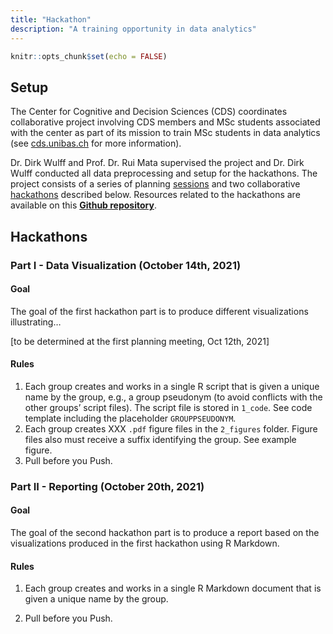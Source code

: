 ```yaml
---
title: "Hackathon"
description: "A training opportunity in data analytics"
---
```


```r
knitr::opts_chunk$set(echo = FALSE)
```

## Setup

The Center for Cognitive and Decision Sciences (CDS) coordinates collaborative project involving CDS members and MSc students associated with the center as part of its mission to train MSc students in data analytics (see [cds.unibas.ch](https://psychologie.unibas.ch/de/fakultaet/abteilungen/cognitive-and-decision-sciences-305/msc-project/) for more information). 

Dr. Dirk Wulff and Prof. Dr. Rui Mata supervised the project and Dr. Dirk Wulff conducted all data preprocessing and setup for the hackathons. The project consists of a series of planning [sessions](https://psychologie.unibas.ch/de/fakultaet/abteilungen/cognitive-and-decision-sciences-305/events/) and two collaborative [hackathons](hackathon.html) described below. Resources related to the hackathons are available on this <a href="https://github.com/cdsbasel/Diversity_hackathon"><b>Github repository</b></a>. 

## Hackathons 

### Part I - Data Visualization (October 14th, 2021)

#### Goal

The goal of the first hackathon part is to produce different visualizations illustrating...

[to be determined at the first planning meeting, Oct 12th, 2021]

#### Rules

1. Each group creates and works in a single R script that is given a unique name by the group, e.g., a group pseudonym (to avoid conflicts with the other groups' script files). The script file is stored in `1_code`. See code template including the placeholder `GROUPPSEUDONYM`.
2. Each group creates XXX `.pdf` figure files in the `2_figures` folder. Figure files also must receive a suffix identifying the group. See example figure. 
3. Pull before you Push.

### Part II - Reporting (October 20th, 2021)


#### Goal

The goal of the second hackathon part is to produce a report based on the visualizations produced in the first hackathon using R Markdown. 

#### Rules

1. Each group creates and works in a single R Markdown document that is given a unique name by the group. 

2. Pull before you Push.

